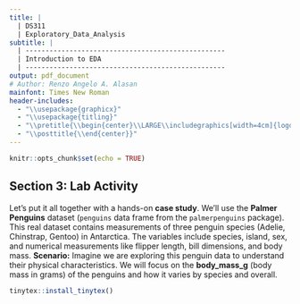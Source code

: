 ---
title: |
  | DS311
  | Exploratory_Data_Analysis
subtitle: |
  | --------------------------------------------------
  | Introduction to EDA
  | --------------------------------------------------
output: pdf_document
# Author: Renzo Angelo A. Alasan
mainfont: Times New Roman
header-includes:
  - "\\usepackage{graphicx}"
  - "\\usepackage{titling}"
  - "\\pretitle{\\begin{center}\\LARGE\\includegraphics[width=4cm]{logo.png}\\\\[\\bigskipamount]}"
  - "\\posttitle{\\end{center}}"
---

```{r setup, include=FALSE}
knitr::opts_chunk$set(echo = TRUE)
```

## Section 3: Lab Activity
Let’s put it all together with a hands-on **case study**. We’ll use the **Palmer Penguins** dataset (`penguins`
data frame from the `palmerpenguins` package). This real dataset contains measurements of three penguin
species (Adelie, Chinstrap, Gentoo) in Antarctica. The variables include species, island, sex, and numerical
measurements like flipper length, bill dimensions, and body mass.
**Scenario:** Imagine we are exploring this penguin data to understand their physical characteristics. We will
focus on the **body_mass_g** (body mass in grams) of the penguins and how it varies by species and overall.

```{r}
tinytex::install_tinytex()
```

